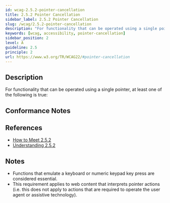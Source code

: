 ```yaml
---
id: wcag-2.5.2-pointer-cancellation
title: 2.5.2 Pointer Cancellation
sidebar_label: 2.5.2 Pointer Cancellation
slug: /wcag/2.5.2-pointer-cancellation
description: "For functionality that can be operated using a single pointer, at least one of the following is true:"
keywords: [wcag, accessibility, pointer-cancellation]
sidebar_position: 2
level: A
guideline: 2.5
principle: 2
url: https://www.w3.org/TR/WCAG22/#pointer-cancellation
---
```


## Description

For functionality that can be operated using a single pointer, at least one of the following is true:

## Conformance Notes

<Project name="ads">
  <Unknown></Unknown>
</Project>

<Project name="scix">
  <Support></Support>
</Project>

## References

- [How to Meet 2.5.2](https://www.w3.org/WAI/WCAG22/quickref/#pointer-cancellation)
- [Understanding 2.5.2](https://www.w3.org/WAI/WCAG22/Understanding/pointer-cancellation.html)

## Notes

- Functions that emulate a keyboard or numeric keypad key press are considered essential.
- This requirement applies to web content that interprets pointer actions (i.e. this does not apply to actions that are required to operate the user agent or assistive technology).

